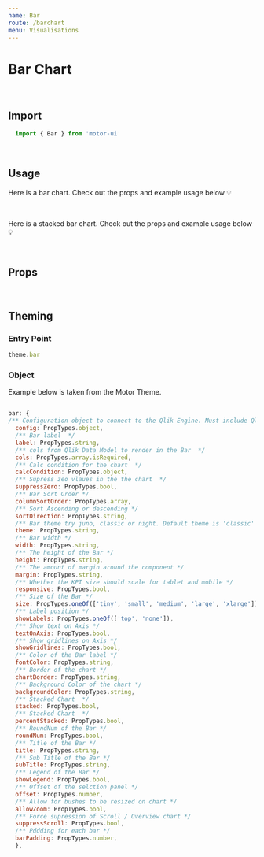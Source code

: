 ```yaml
---
name: Bar
route: /barchart
menu: Visualisations
---
```


<h1 style={{ margin: '0px' }}>Bar Chart</h1>

<br />

## Import

```javascript
  import { Bar } from 'motor-ui'
```
<br />

## Usage

Here is a bar chart.
Check out the props and example usage below 💡


<Playground>
          <Bar
           config={config}
            cols={[
              { qField: 'country', qLabel: 'Country' },
              { qField: '=Avg(price)', qLabel: 'Average Price' }
            ]}
            showGridlines={true}
            size='small'
            stacked={true}
            height="410px"
            calcCondition={{
              qCond: '1+1=2',
              qMsg: 'Calculation condition has not been met'
            }}
            >
    </Bar>
</Playground>

<br />

Here is a stacked bar chart.
Check out the props and example usage below 💡

<Playground>
          <Bar
          config={config}
            cols={[
           //   { qField: 'country', qLabel: 'Country' },
           //  { qField: 'variety', qLabel: 'Province' },
           //   { qField: '=Count(distinct winery)', qLabel: 'No of Wineries' },
                         { qField: 'country', qLabel: 'Country' },
             { qField: 'province', qLabel: 'Province' },
              { qField: '=Avg(price)', qLabel: 'Average Price' }
            ]}
            stacked={true}
            height="410px"
            calcCondition={{
              qCond: '1+1=2',
              qMsg: 'Calculation condition has not been met'
            }}>
    </Bar>
</Playground>

<br />

## Props

<Props of={Bar} />

<br />

## Theming


### Entry Point

```javascript
theme.bar
```

### Object

Example below is taken from the Motor Theme.

```javascript

bar: {
/** Configuration object to connect to the Qlik Engine. Must include Qlik site URL and an App name */
  config: PropTypes.object,
  /** Bar label  */
  label: PropTypes.string,
  /** cols from Qlik Data Model to render in the Bar  */
  cols: PropTypes.array.isRequired,
  /** Calc condition for the chart  */
  calcCondition: PropTypes.object,
  /** Supress zeo vlaues in the the chart  */
  suppressZero: PropTypes.bool,
  /** Bar Sort Order */
  columnSortOrder: PropTypes.array,
  /** Sort Ascending or descending */
  sortDirection: PropTypes.string,
  /** Bar theme try juno, classic or night. Default theme is 'classic' */
  theme: PropTypes.string,
  /** Bar width */
  width: PropTypes.string,
  /** The height of the Bar */
  height: PropTypes.string,
  /** The amount of margin around the component */
  margin: PropTypes.string,
  /** Whether the KPI size should scale for tablet and mobile */
  responsive: PropTypes.bool,
  /** Size of the Bar */
  size: PropTypes.oneOf(['tiny', 'small', 'medium', 'large', 'xlarge']),
  /** Label position */
  showLabels: PropTypes.oneOf(['top', 'none']),
  /** Show text on Axis */
  textOnAxis: PropTypes.bool,
  /** Show gridlines on Axis */
  showGridlines: PropTypes.bool,
  /** Color of the Bar label */
  fontColor: PropTypes.string,
  /** Border of the chart */
  chartBorder: PropTypes.string,
  /** Background Color of the chart */
  backgroundColor: PropTypes.string,
  /** Stacked Chart  */
  stacked: PropTypes.bool,
  /** Stacked Chart  */
  percentStacked: PropTypes.bool,
  /** RoundNum of the Bar */
  roundNum: PropTypes.bool,
  /** Title of the Bar */
  title: PropTypes.string,
  /** Sub Title of the Bar */
  subTitle: PropTypes.string,
  /** Legend of the Bar */
  showLegend: PropTypes.bool,
  /** Offset of the selction panel */
  offset: PropTypes.number,
  /** Allow for bushes to be resized on chart */
  allowZoom: PropTypes.bool,
  /** Force supression of Scroll / Overview chart */
  suppressScroll: PropTypes.bool,
  /** Pddding for each bar */
  barPadding: PropTypes.number,
  },

```
